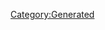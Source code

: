 {{Texts/Music
 |ID=51
 |MusicName=やさしさSAYONARA
 |OfficialName=やさしさSAYONARA
 |VocalName=飯島真理
 |VocalNameLF=飯島真理
 |Description=作品：超時空要塞マクロス

歌手：飯島真理

作詞：阿佐茜
作曲：羽田健太郎
 |BuyURL=https://recochoku.jp/song/S14225830/
 |StoryDesc=戦争は終結したものの、異星人や外宇宙の存在を知った
人類は、遥かな宇宙移民の旅へ出発しようとしていた。

過去への執着をやめ、もう一度自分の歌と一緒に
生きていくことを決めたミンメイ。輝、そして未沙へ
別れを告げて、彼女はまだ見ぬどこかへと歩き始めた。
 |StoryTitle=「もう、歌をやめるなんて言わない」
 |BannerId=1
 |AnmStoreURL=https://anime.dmkt-sp.jp/animestore/ci_pc?workId=20626
}}
[[Category:Generated]]

